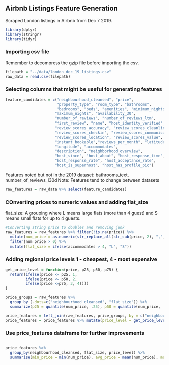 ## Airbnb Listings Feature Generation
Scraped London listings in Airbnb from Dec 7 2019.
```{r}
library(dplyr)
library(stringr)
library(tidyr)
```

### Importing csv file
Remember to decompress the gzip file before importing the csv.
```{r}
filepath = "../data/london_dec_19_listings.csv"
raw_data = read.csv(filepath)
```

### Selecting columns that might be useful for generating features
```{r}
feature_candidates = c("neighbourhood_cleansed", "price",
                       "property_type", "room_type", "bathrooms",
                       "bedrooms", "beds", "amenities", "minimum_nights", 
                      "maximum_nights", "availability_30",
                      "number_of_reviews", "number_of_reviews_ltm",
                      "first_review", "name", "host_identity_verified",
                      "review_scores_accuracy", "review_scores_cleanliness",
                      "review_scores_checkin", "review_scores_communication",
                      "review_scores_location", "review_scores_value",
                      "instant_bookable","reviews_per_month", "latitude",
                      "longitude", "accommodates",
                      "description", "neighborhood_overview",
                      "host_since", "host_about", "host_response_time",
                      "host_response_rate", "host_acceptance_rate",
                      "host_is_superhost", "host_has_profile_pic")
```
Features noted but not in the 2019 dataset: bathrooms_text, number_of_reviews_l30d
Note: Features tend to change between  datasets

```{r}
raw_features = raw_data %>% select(feature_candidates)
```

### COnverting prices to numeric values and adding flat_size
flat_size: A grouping where L means large flats (more than 4 guest) and S means small flats for up to 4 guests.
```{r}
#Converting string price to doubles and removing junk
raw_features = raw_features %>% filter(!is.na(price)) %>%
  mutate(num_price = as.numeric(str_replace_all(str_sub(price, 2), ",", ""))) %>%
  filter(num_price > 0) %>% 
  mutate(flat_size = ifelse(accommodates > 4, "L", "S"))
```


### Adding regional price levels 1 - cheapest, 4 - most expensive
```{r}
get_price_level = function(price, p25, p50, p75) {
  return(ifelse(price <= p25, 1,
         ifelse(price <= p50, 2,
         ifelse(price <=p75, 3, 4))))
}

price_groups = raw_features %>% 
  group_by_(.dots=c("neighbourhood_cleansed", "flat_size")) %>%
  summarize(p25 = quantile(num_price, .25), p50 = quantile(num_price, .50), p75 = quantile(num_price, .75))

price_features = left_join(raw_features, price_groups, by = c("neighbourhood_cleansed", "flat_size"))
price_features = price_features %>% mutate(price_level = get_price_level(num_price, p25, p50, p75))
```
### Use price_features dataframe for further improvements
```{r}

```



```{r}
price_features %>% 
  group_by(neighbourhood_cleansed, flat_size, price_level) %>% 
  summarise(min_price = min(num_price), avg_price = mean(num_price), max_price = max(num_price), n_flats = length(num_price))
```



